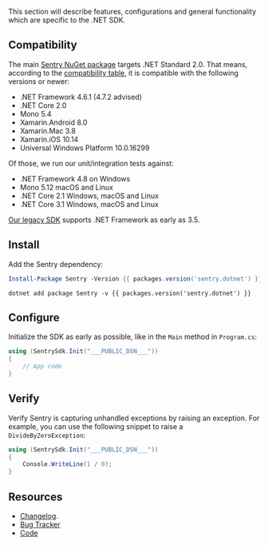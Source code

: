 This section will describe features, configurations and general functionality which are specific to the .NET SDK.

<GuideGrid platform="dotnet" />

## Compatibility

The main [Sentry NuGet package](https://www.nuget.org/packages/Sentry) targets .NET Standard 2.0. That means, according to the [compatibility table](https://docs.microsoft.com/en-us/dotnet/standard/net-standard), it is compatible with the following versions or newer:

- .NET Framework 4.6.1 (4.7.2 advised)
- .NET Core 2.0
- Mono 5.4
- Xamarin.Android 8.0
- Xamarin.Mac 3.8
- Xamarin.iOS 10.14
- Universal Windows Platform 10.0.16299

Of those, we run our unit/integration tests against:

- .NET Framework 4.8 on Windows
- Mono 5.12 macOS and Linux
- .NET Core 2.1 Windows, macOS and Linux
- .NET Core 3.1 Windows, macOS and Linux

<Alert level="info" title="Using an older version of .NET Framework or Mono?"><markdown>

[Our legacy SDK](/clients/csharp/) supports .NET Framework as early as 3.5.

</markdown></Alert>

## Install

Add the Sentry dependency:

```powershell {tabTitle:Package Manager}
Install-Package Sentry -Version {{ packages.version('sentry.dotnet') }}
```

```shell {tabTitle:.NET Core CLI}
dotnet add package Sentry -v {{ packages.version('sentry.dotnet') }}
```

## Configure

Initialize the SDK as early as possible, like in the `Main` method in `Program.cs`:

```csharp {filename:Program.cs}
using (SentrySdk.Init("___PUBLIC_DSN___"))
{
    // App code
}
```

## Verify

Verify Sentry is capturing unhandled exceptions by raising an exception. For example, you can use the following snippet to raise a `DivideByZeroException`:

```csharp
using (SentrySdk.Init("___PUBLIC_DSN___"))
{
    Console.WriteLine(1 / 0);
}
```

## Resources

- [Changelog](https://github.com/getsentry/sentry-dotnet/releases).
- [Bug Tracker](https://github.com/getsentry/sentry-dotnet/issues)
- [Code](https://github.com/getsentry/sentry-dotnet)
